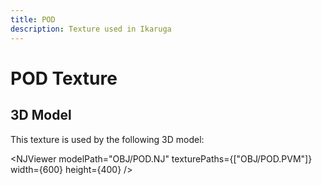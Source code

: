```yaml
---
title: POD
description: Texture used in Ikaruga
---
```



# POD Texture

<PVMViewer
  client:load
  filePath="OBJ/POD.PVM"
/>


## 3D Model

This texture is used by the following 3D model:

<NJViewer 
  modelPath="OBJ/POD.NJ" 
  texturePaths={["OBJ/POD.PVM"]}
  width={600}
  height={400}
/>


